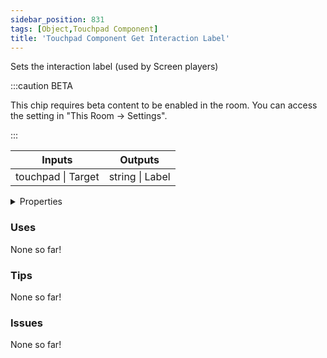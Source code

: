```yaml
---
sidebar_position: 831
tags: [Object,Touchpad Component]
title: 'Touchpad Component Get Interaction Label'
---
```


Sets the interaction label (used by Screen players)

:::caution BETA

This chip requires beta content to be enabled in the room. You can access the setting in "This Room -> Settings".

:::

<IChip uuid="32aa1ef2-a230-430b-9809-19c114b1fe44"/>

<table><thead><tr><th>Inputs</th><th>Outputs</th></tr></thead><tbody><tr><td>touchpad | Target</td><td>string | Label</td></tr></tbody></table>

<details>
  <summary>Properties</summary>
  <div>
    <div>
    <table>
      <tbody>
        <tr>
          <td>Is beta required?</td>
          <td>Yes</td>
        </tr>
        <tr>
          <td>Is chip a trolling risk?</td>
          <td>No</td>
        </tr>
        <tr>
          <td>Is chip a role assignment risk?</td>
          <td>No</td>
        </tr>
        <tr>
          <td>Chip UUID</td>
          <td>32aa1ef2-a230-430b-9809-19c114b1fe44</td>
        </tr>
        <tr>
          <td>Room availability</td>
          <td>Available everywhere</td>
        </tr>
      </tbody>
    </table>
    </div>
  </div>
</details>

### Uses

None so far!

### Tips

None so far!

### Issues

None so far!
